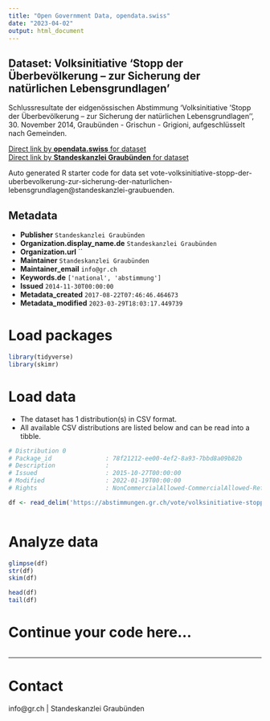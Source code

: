 ```yaml
---
title: "Open Government Data, opendata.swiss"
date: "2023-04-02"
output: html_document
---
```


## Dataset: Volksinitiative 'Stopp der Überbevölkerung – zur Sicherung der natürlichen Lebensgrundlagen'

Schlussresultate der eidgenössischen Abstimmung 'Volksinitiative 'Stopp der Überbevölkerung – zur Sicherung der natürlichen Lebensgrundlagen'', 30. November 2014, Graubünden - Grischun - Grigioni, aufgeschlüsselt nach Gemeinden.

[Direct link by **opendata.swiss** for dataset](https://opendata.swiss/de/dataset/volksinitiative-stopp-der-uberbevolkerung-zur-sicherung-der-naturlichen-lebensgrundlagen)<br>
[Direct link by **Standeskanzlei Graubünden** for dataset](https://abstimmungen.gr.ch/vote/volksinitiative-stopp-der-uberbevolkerung-zur-sicherung-der-naturlichen-lebensgrundlagen/data)

Auto generated R starter code for data set vote-volksinitiative-stopp-der-uberbevolkerung-zur-sicherung-der-naturlichen-lebensgrundlagen@standeskanzlei-graubuenden.

## Metadata

- **Publisher** `Standeskanzlei Graubünden`
- **Organization.display_name.de** `Standeskanzlei Graubünden`
- **Organization.url** ``
- **Maintainer** `Standeskanzlei Graubünden`
- **Maintainer_email** `info@gr.ch`
- **Keywords.de** `['national', 'abstimmung']`
- **Issued** `2014-11-30T00:00:00`
- **Metadata_created** `2017-08-22T07:46:46.464673`
- **Metadata_modified** `2023-03-29T18:03:17.449739`


# Load packages

```r

library(tidyverse)
library(skimr)

```

# Load data

-   The dataset has 1 distribution(s) in CSV format.
-   All available CSV distributions are listed below and can be read into a tibble.

```r

# Distribution 0
# Package_id               : 78f21212-ee00-4ef2-8a93-7bbd8a09b82b
# Description              : 
# Issued                   : 2015-10-27T00:00:00
# Modified                 : 2022-01-19T00:00:00
# Rights                   : NonCommercialAllowed-CommercialAllowed-ReferenceRequired

df <- read_delim('https://abstimmungen.gr.ch/vote/volksinitiative-stopp-der-uberbevolkerung-zur-sicherung-der-naturlichen-lebensgrundlagen/data-csv')



```

# Analyze data

```r

glimpse(df)
str(df)
skim(df)

head(df)
tail(df)

```

# Continue your code here...

```r

```

------------------------------------------------------------------------

# Contact

info@gr.ch | Standeskanzlei Graubünden
